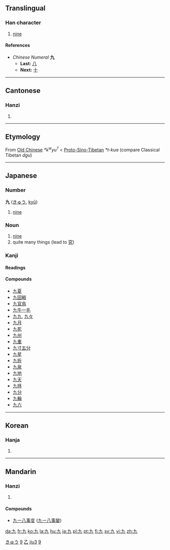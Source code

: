 {{see|玖}}<!-- may be replaced by zh-forms -->
{{rfc|Etymology as level 2 header}}
==Translingual==
{{Han stroke|[[Image:九-order.gif]]}}
{{Han stroke|[[Image:Stroke order of Japanese Kanji 九.png]]}}

===Han character===
{{Han char|rn=5|rad=乙|as=01|sn=2|four=4001<sub>7</sub>|canj=大弓 (KN)}}
# [[nine]]

====References====
{{Han ref|kx=0083.190|dkj=00167|dj=0168.020|hdz=10048.050|uh=4E5D|ud=20061|bh=A445|bd=42053}}

*''Chinese Numeral'' '''九'''
**'''Last:''' [[八]]
**'''Next:''' [[十]]

----
==Cantonese==

===Hanzi===
{{yue-hanzi|jyut=|y=gau2}}
# {{defn|Cantonese}}

----
==Etymology==

From [[Old Chinese]] ''*k<sup>w</sup>yu<sup>?</sup>'' < [[Proto-Sino-Tibetan]] ''*t-kua'' (compare Classical Tibetan ''dgu'')

----
==Japanese==

===Number===
'''九''' ([[きゅう]], [[kyū]])
# [[nine]]

===Noun===
{{ja-noun|k|hira=きゅう|rom=kyū}}
# [[nine]]
# quite many things (lead to [[究]])

===Kanji===
{{ja-kanji|grade=1|rs=乙01}}

====Readings====
{{ja-readings|on=[[く]] ([[ku]]), [[きゅう]] ([[kyū]])|kun=[[ここのつ]] ([[九つ]], [[kokonotsu]])}}

====Compounds====
*[[九夏]]
*[[九回戦]]
*[[九官鳥]]
*[[九牛一毛]]
*[[九九]], [[九々]]
*[[九月]]
*[[九死]]
*[[九州]]
*[[九重]]
*[[九寸五分]]
*[[九星]]
*[[九折]]
*[[九泉]]
*[[九地]]
*[[九天]]
*[[九拝]]
*[[九分]]
*[[九輪]]
*[[九六]]

[[Category:1000 Japanese basic words|きゅう]]
[[Category:Japanese numbers|9]]

----
==Korean==

===Hanja===
{{ko-hanja|hangeul=[[구]], [[규]]|eumhun=아홉|rv=gu, gyu|mr=ku, kyu}}
# {{defn|Korean}}

[[Category:zh-tw:Numbers|乙]]
[[Category:zh-cn:Numbers|jiu3]]
[[Category:Korean numbers|9]]

----
==Mandarin==

===Hanzi===
{{cmn-hanzi|pin=[[jiǔ]] ([[jiu3]]), [[xiǎng]] ([[xiang3]]), [[xiàng]] ([[xiang4]])|wg=chiu<sup>3</sup>, hsiang<sup>3</sup>, hsiang<sup>4</sup>}}
# {{defn|Mandarin}}

====Compounds====
{{top2}}
*[[九一八事变]] ([[九一八事变|九一八事變]])
{{mid2}}
{{bottom}}

[[da:九]]
[[fr:九]]
[[ko:九]]
[[la:九]]
[[hu:九]]
[[ja:九]]
[[pl:九]]
[[pt:九]]
[[fi:九]]
[[sv:九]]
[[vi:九]]
[[zh:九]]